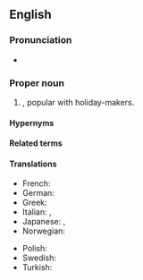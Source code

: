 ==English==
{{wikipedia}}

===Pronunciation===
* {{audio|en|en-us-french-riviera.ogg|Audio}}

===Proper noun===
{{en-proper noun}}

# {{place|en|area|of the coast in southern|c/France}}, popular with holiday-makers.

====Hypernyms====
{{col3|en|
|Riviera
|France
|Europe
}}

====Related terms====
{{col3|en|
|riviera
|Riviera
|Italian Riviera
|Spanish Riviera
|Turkish Riviera
|Mexican Riviera
}}

====Translations====
{{trans-top|French Riviera}}
* French: {{t+|fr|Côte d'Azur|f}}
* German: {{t+|de|Côte d'Azur|f}}
* Greek: {{t|el|Κυανή Ακτή|f}}
* Italian: {{t|it|Costa Azzurra|f}}, {{t|it|Riviera Francese|f}}
* Japanese: {{t|ja|フレンチ・リヴィエラ|tr=furenchi riviera}}, {{t|ja|コート・ダジュール|tr=kōto dajūru}}
* Norwegian: {{t|no|Rivieraen}}
{{trans-mid}}
* Polish: {{t+|pl|Lazurowe Wybrzeże|n}}
* Swedish: {{t|sv|Franska rivieran}}
* Turkish: {{t+|tr|Fransız Rivierası}}
{{trans-bottom}}